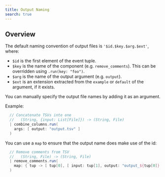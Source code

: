 ```yaml
---
title: Output Naming
search: true
---
```


## Overview

The default naming convention of output files is `'$id.$key.$arg.$ext'`,
where:

-   `$id` is the first element of the event tuple.
-   `$key` is the name of the component (e.g. `remove_comments`). This
    can be overridden using `.run(key: "foo")`.
-   `$arg` is the name of the output argument (e.g. `output`).
-   `$ext` is an extension extracted from the `example` or `default` of
    the argument, if it exists.

You can manually specify the output file names by adding it as an
argument.

Example:

``` groovy
  // Concatenate TSVs into one
  //   (String, {input: List[File]}) -> (String, File)
  | combine_columns.run(
    args: [ output: "output.tsv" ]
  )
```

You can use a `map` to ensure that the output name does make use of the
id:

``` groovy
  // Remove comments from TSV
  //   (String, File) -> (String, File)
  | remove_comments.run(
    map: { tup -> [ tup[0], [ input: tup[1], output: "output_${tup[0]}.tsv" ] ] }
  )
```
